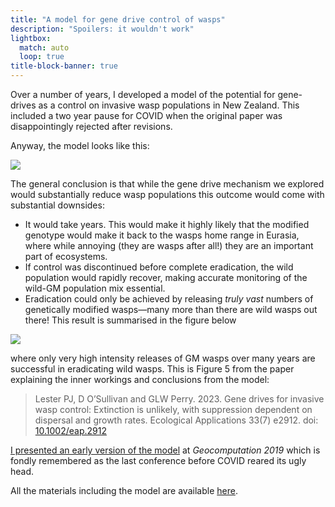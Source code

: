 ```yaml
---
title: "A model for gene drive control of wasps"
description: "Spoilers: it wouldn't work"
lightbox:
  match: auto
  loop: true
title-block-banner: true
---
```


Over a number of years, I developed a model of the potential for gene-drives as a control on invasive wasp populations in New Zealand. This included a two year pause for COVID when the original paper was disappointingly rejected after revisions. 

Anyway, the model looks like this:

![](01-1-wasp-model-screenshot.png)

The general conclusion is that while the gene drive mechanism we explored would substantially reduce wasp populations this outcome would come with substantial downsides:

+ It would take years. This would make it highly likely that the modified genotype would make it back to the wasps home range in Eurasia, where while annoying (they are wasps after all!) they are an important part of ecosystems.
+ If control was discontinued before complete eradication, the wild population would rapidly recover, making accurate monitoring of the wild-GM population mix essential.
+ Eradication could only be achieved by releasing _truly vast_ numbers of genetically modified wasps&mdash;many more than there are wild wasps out there! This result is summarised in the figure below

![](01-1-wasp-control-strategy-success.png)

where only very high intensity releases of GM wasps over many years are successful in eradicating wild wasps. This is Figure 5 from the paper explaining the inner workings and conclusions from the model:

> Lester PJ, D O’Sullivan and GLW Perry. 2023. Gene drives for invasive wasp control: Extinction is unlikely, with suppression dependent on dispersal and growth rates. Ecological Applications 33(7) e2912. doi: [10.1002/eap.2912](https://dx.doi.org/10.1002/eap.2912)

[I presented an early version of the model](https://southosullivan.com/talks/NZGS-2020-covid-model/) at _Geocomputation 2019_ which is fondly remembered as the last conference before COVID reared its ugly head.

All the materials including the model are available [here](https://figshare.com/articles/journal_contribution/Spatial_gene_drives_for_wasp_control/22144883/3).
